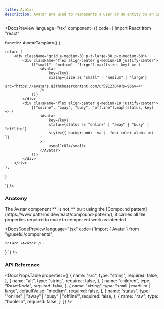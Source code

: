 ```yaml
---
title: Avatar
description: Avatar are used to represents a user or an entity on an interface.
---
```


<DocsSection>

<DocsPreview language="tsx" component={<AvatarTemplate />} code={`import React from "react";

function AvatarTemplate() {

    return (
        <div className="grid g-medium-30 p-t-large-30 p-x-medium-60">
            <div className="flex align-center g-medium-10 justify-center">
                {["small", "medium", "large"].map((size, key) => (
                    <Avatar
                        key={key}
                        sizing={size as "small" | "medium" | "large"}
                        src="https://avatars.githubusercontent.com/u/59123840?s=96&v=4"
                    />
                ))}
            </div>
            <div className="flex align-center g-medium-10 justify-center">
                {["online", "away", "busy", "offline"].map((status, key) => (
                    <Avatar
                        key={key}
                        status={status as "online" | "away" | "busy" | "offline"}
                        style={{ background: "var(--font-color-alpha-10)" }}
                    >
                        <small>UI</small>
                    </Avatar>
                ))}
            </div>
        </div>
    );

}

`} />

</DocsSection>

<DocsSection>

### Anatomy

<DocsTextBlock className="m-b-medium-60">
  The Avatar component **_is not_** built using the [Compound
  pattern](https://www.patterns.dev/react/compound-pattern/), it carries all the
  properties required to make to component work as intended.
</DocsTextBlock>

<DocsCodePreview
  language="tsx"
  code={`import { Avatar } from "@usefui/components";

    return <Avatar />;
}
`} />

</DocsSection>

### API Reference

<DocsSection className="m-y-large-10">

<DocsPropsTable
  properties={[
 {
      name: "src",
      type: "string",
      required: false,
    },
    {
      name: "alt",
      type: "string",
      required: false,
    },
    {
      name: "children",
      type: "ReactNode",
      required: false,
    },
    {
      name: "sizing",
      type: "small | medium | large",
      defaultValue: "medium",
      required: false,
    },
    {
      name: "status",
      type: '"online" | "away" | "busy" | "offline"',
      required: false,
    },
    {
      name: "raw",
      type: "boolean",
      required: false,
    },
  ]}
/>
</DocsSection>

<DocsFooter prev="/docs/components/accordion" next="/docs/components/badge" />
